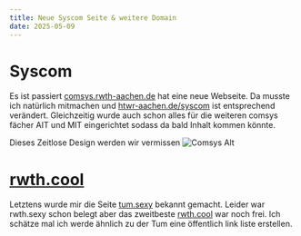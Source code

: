 ```yaml
---
title: Neue Syscom Seite & weitere Domain
date: 2025-05-09
---
```


# Syscom

Es ist passiert [comsys.rwth-aachen.de](comsys.rwth-aachen.de) hat eine neue Webseite. 
Da musste ich natürlich mitmachen und [htwr-aachen.de/syscom](htwr-aachen.de/syscom) ist entsprechend verändert. Gleichzeitig wurde auch schon alles für die weiteren comsys fächer AIT und MIT eingerichtet sodass da bald Inhalt kommen könnte.

Dieses Zeitlose Design werden wir vermissen
![Comsys Alt](/other/blog/04/comsys_alt.png)


# [rwth.cool](rwth.cool)
Letztens wurde mir die Seite [tum.sexy](tum.sexy) bekannt gemacht. Leider war rwth.sexy schon belegt aber das zweitbeste [rwth.cool](rwth.cool) war noch frei. 
Ich schätze mal ich werde ähnlich zu der Tum eine öffentlich link liste erstellen.
